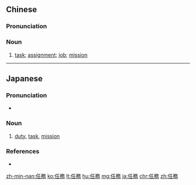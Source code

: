 {{also|任务}}
==Chinese==
{{zh-forms|s=任务}}

===Pronunciation===
{{zh-pron
|m=rènwù,tl=y
|c=jam6 mou6
|h=pfs=yim-vu/ngim-vu
|mn=qz,tp,xm:līm-bū/kh,zz:jīm-bū
|cat=n
}}

===Noun===
{{zh-noun}}

# [[task]]; [[assignment]]; [[job]]; [[mission]]
#: {{zh-x|完成 任務|to complete a '''task'''}}

{{zh-cat|Elementary}}

----

==Japanese==
{{ja-kanjitab|にん|む|yomi=on}}

===Pronunciation===
* {{ja-pron|にんむ|y=o|acc=1|acc_ref=NHK}}

===Noun===
{{ja-noun|にんむ}}

# [[duty]], [[task]], [[mission]]

===References===
<references/>
* {{R:Shogakukan}}

[[zh-min-nan:任務]]
[[ko:任務]]
[[lt:任務]]
[[hu:任務]]
[[mg:任務]]
[[ja:任務]]
[[chr:任務]]
[[zh:任務]]
